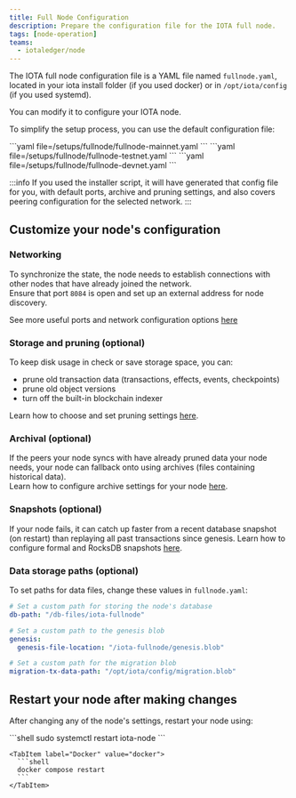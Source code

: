 ```yaml
---
title: Full Node Configuration
description: Prepare the configuration file for the IOTA full node.
tags: [node-operation]
teams:
  - iotaledger/node
---
```


The IOTA full node configuration file is a YAML file named `fullnode.yaml`, located in your iota install folder (if you used docker) or in `/opt/iota/config` (if you used systemd).   

You can modify it to configure your IOTA node.

To simplify the setup process, you can use the default configuration file:

<Tabs groupId="network" queryString>
    <TabItem label="Mainnet" value="mainnet">
        ```yaml file=<rootDir>/setups/fullnode/fullnode-mainnet.yaml
        ```
    </TabItem>
    <TabItem label="Testnet" value="testnet">
        ```yaml file=<rootDir>/setups/fullnode/fullnode-testnet.yaml
        ```
    </TabItem>
    <TabItem label="Devnet" value="devnet">
        ```yaml file=<rootDir>/setups/fullnode/fullnode-devnet.yaml
        ```
    </TabItem>
</Tabs>

:::info
If you used the installer script, it will have generated that config file for you, with default ports, archive and pruning settings, and also covers peering configuration for the selected network.
:::

## Customize your node's configuration

### Networking

To synchronize the state, the node needs to establish connections with other nodes that have already joined the network.   
Ensure that port `8084` is open and set up an external address for node discovery.

See more useful ports and network configuration options [here](configs/network.mdx)

### Storage and pruning (optional)

To keep disk usage in check or save storage space, you can:
- prune old transaction data (transactions, effects, events, checkpoints)
- prune old object versions
- turn off the built-in blockchain indexer

Learn how to choose and set pruning settings [here](configs/pruning.mdx).

### Archival (optional)

If the peers your node syncs with have already pruned data your node needs, your node can fallback onto using archives (files containing historical data).  
Learn how to configure archive settings for your node [here](configs/archives.mdx).

### Snapshots (optional)

If your node fails, it can catch up faster from a recent database snapshot (on restart) than replaying all past transactions since genesis. 
Learn how to configure formal and RocksDB snapshots [here](configs/snapshots.mdx).

### Data storage paths (optional)

To set paths for data files, change these values in `fullnode.yaml`:

```yaml
# Set a custom path for storing the node's database
db-path: "/db-files/iota-fullnode"

# Set a custom path to the genesis blob
genesis:
  genesis-file-location: "/iota-fullnode/genesis.blob"

# Set a custom path for the migration blob
migration-tx-data-path: "/opt/iota/config/migration.blob"
```

## Restart your node after making changes

After changing any of the node's settings, restart your node using:

<Tabs groupId="setup-method">
    <TabItem label="Systemd" value="systemd">
      ```shell
      sudo systemctl restart iota-node
      ```
    </TabItem>

    <TabItem label="Docker" value="docker">
      ```shell
      docker compose restart
      ```
    </TabItem>
</Tabs>